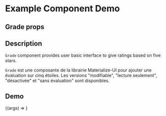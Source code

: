
<Meta title="Example/Grade" component={Grade} />

# Example Component Demo

## Grade props
<Props of={Grade} />

## Description

`Grade` component provides user basic interface to give ratings based on five stars.

`Grade` est une composante de la librairie Materialize-UI pour ajouter une évaluation
sur cinq étoiles. Les versions "modifiable", "lecture seulement", "désactivée" et "sans évaluation"
sont disponibles.

## Demo

<Canvas>
  <Story name="Example Grade">
    {(args) => <Grade {...args} />}
  </Story>
</Canvas>